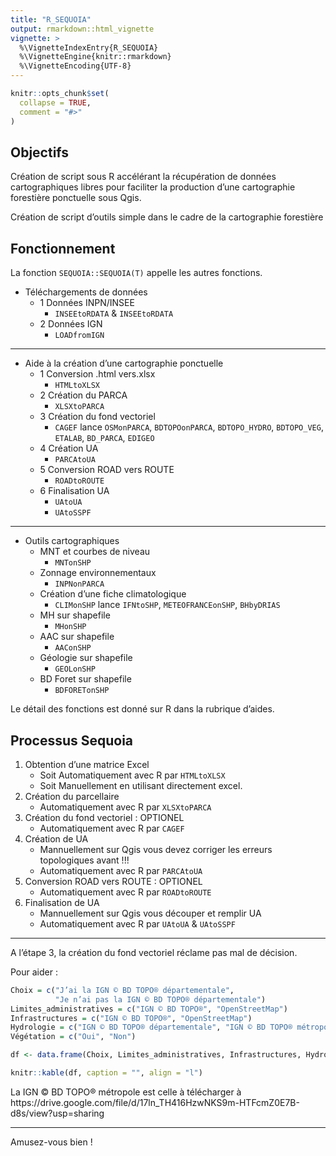 ```yaml
---
title: "R_SEQUOIA"
output: rmarkdown::html_vignette
vignette: >
  %\VignetteIndexEntry{R_SEQUOIA}
  %\VignetteEngine{knitr::rmarkdown}
  %\VignetteEncoding{UTF-8}
---
```


```r
knitr::opts_chunk$set(
  collapse = TRUE,
  comment = "#>"
)
```

## Objectifs

Création de script sous R accélérant la récupération de données cartographiques libres pour faciliter la
production d’une cartographie forestière ponctuelle sous Qgis.

Création de script d'outils simple dans le cadre de la cartographie forestière

## Fonctionnement
La fonction `SEQUOIA::SEQUOIA(T)` appelle les autres fonctions.

- Téléchargements de données
  - 1 Données INPN/INSEE
    - `INSEEtoRDATA` & `INSEEtoRDATA`
  - 2 Données IGN
    - `LOADfromIGN`
    
***
- Aide à la création d'une cartographie ponctuelle
  - 1 Conversion .html vers.xlsx
    - `HTMLtoXLSX`
  - 2 Création du PARCA
    - `XLSXtoPARCA`
  - 3 Création du fond vectoriel
    - `CAGEF` lance `OSMonPARCA`, `BDTOPOonPARCA`, `BDTOPO_HYDRO`, `BDTOPO_VEG`, `ETALAB`, `BD_PARCA`, `EDIGEO`
  - 4 Création UA
    - `PARCAtoUA`
  - 5 Conversion ROAD vers ROUTE
    - `ROADtoROUTE`
  - 6 Finalisation UA
    - `UAtoUA`
    - `UAtoSSPF`
    
***
- Outils cartographiques
  - MNT et courbes de niveau
    - `MNTonSHP`
  - Zonnage environnementaux
    - `INPNonPARCA`
  - Création d'une fiche climatologique
    - `CLIMonSHP` lance `IFNtoSHP`, `METEOFRANCEonSHP`, `BHbyDRIAS`
  - MH sur shapefile
    - `MHonSHP`
  - AAC sur shapefile
    - `AAConSHP`
  - Géologie sur shapefile
    - `GEOLonSHP`
  - BD Foret sur shapefile
    - `BDFORETonSHP`
    
Le détail des fonctions est donné sur R dans la rubrique d’aides.

## Processus Sequoia
1. Obtention d'une matrice Excel
   - Soit Automatiquement avec R par `HTMLtoXLSX`
   - Soit Manuellement en utilisant directement excel.
2. Création du parcellaire
   - Automatiquement avec R par `XLSXtoPARCA`
3. Création du fond vectoriel : OPTIONEL
   - Automatiquement avec R par `CAGEF`
4. Création de UA
   - Mannuellement sur Qgis vous devez corriger les erreurs topologiques avant !!!
   - Automatiquement avec R par `PARCAtoUA`
5. Conversion ROAD vers ROUTE : OPTIONEL
   - Automatiquement avec R par `ROADtoROUTE`
6. Finalisation de UA
   - Mannuellement sur Qgis vous découper et remplir UA
   - Automatiquement avec R par `UAtoUA` & `UAtoSSPF`

***

A l'étape 3, la création du fond vectoriel réclame pas mal de décision.

Pour aider :

```r
Choix = c("J’ai la IGN © BD TOPO® départementale",
          "Je n’ai pas la IGN © BD TOPO® départementale")
Limites_administratives = c("IGN © BD TOPO®", "OpenStreetMap")
Infrastructures = c("IGN © BD TOPO®", "OpenStreetMap")
Hydrologie = c("IGN © BD TOPO® départementale", "IGN © BD TOPO® métropole")
Végétation = c("Oui", "Non")

df <- data.frame(Choix, Limites_administratives, Infrastructures, Hydrologie, Végétation)

knitr::kable(df, caption = "", align = "l")
```

La IGN © BD TOPO® métropole est celle à télécharger à https://drive.google.com/file/d/17ln_TH416HzwNKS9m-HTFcmZ0E7B-d8s/view?usp=sharing


***

Amusez-vous bien !